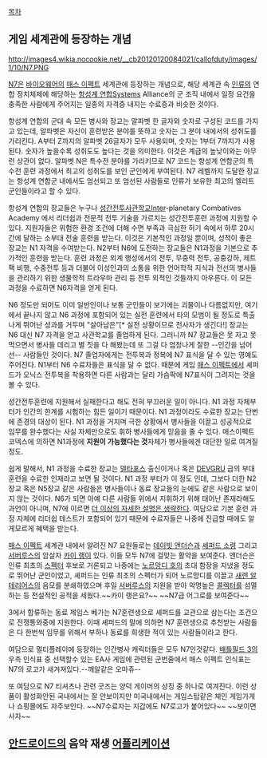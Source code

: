 [[목차]]

== 게임 세계관에 등장하는 개념 ==

http://images4.wikia.nocookie.net/__cb20120120084021/callofduty/images/1/10/N7.PNG

[[N7]]은 [[바이오웨어]]의 [[매스 이펙트]] 세계관에 등장하는 개념으로, 해당 세계관 속 [[인류]]의 연합 정치체제에 해당하는 [[항성계 연합]]Systems Alliance의 군 조직 내에서 일정 요건을 충족한 사람에게 주어지는 일종의 자격증 내지는 수료증과 비슷한 것이다.

항성계 연합의 군대 속 모든 병사와 장교는 알파벳 한 글자와 숫자로 구성된 코드를 가지고 있는데, 알파벳은 자신이 훈련받은 분야를 뜻하고 숫자는 그 분야 내에서의 성취도를 가리킨다. A부터 Z까지의 알파벳 26글자가 모두 사용되며, 숫자는 1부터 7까지가 사용된다. 숫자가 높을수록 성취도도 높다는 것을 의미한다. 이것은 계급의 높낮이와는 아무런 상관이 없다. 알파벳 N은 특수전 분야를 가리키므로 N7 코드는 항성계 연합군의 특수전 훈련 과정에서 최고의 성취도를 보인 군인에게 부여된다. N7 레벨까지 도달한 장교는 항성계 연합군 내에서도 엄선되고 또 엄선된 사람들로 인류가 보유한 최고의 엘리트 군인들이라고 할 수 있다.

항성계 연합의 장교들은 누구나 [[성간전투사관학교]]Inter-planetary Combatives Academy 에서 리더쉽과 전문적 전투 기술을 가르치는 성간전투훈련 과정에 지원할 수 있다. 지원자들은 위험한 환경 조건에 더해 수면 부족과 극심한 허기 속에서 하루 20시간에 달하는 소부대 전술 훈련을 받는다. 이것은 기본적인 과정일 뿐이며, 성적이 좋은 장교는 N1 자격을 수여받는다. N2부터 N6에 도전하는 장교들은 N1과정을 기본으로 추가적인 훈련을 받는다. 훈련 과정은 외계 행성에서의 전투, 무중력 전투, 공중강하, 제트팩 비행, 수중전투 등과 더불어 이성인과의 소통을 위한 언어학적 지식과 전선의 병사들을 관리하기 위한 생물학적 트라우마 관리 등 전투 외적인 것들까지 아우른다. 이 모든 과정을 수료하면 N6자격을 얻게 된다.

N6 정도만 되어도 이미 일반인이나 보통 군인들이 보기에는 괴물이나 다름없지만, 여기에서 끝나지 않고 N6 과정에 포함되어 있는 실전 훈련에서 타의 모범이 될 정도로 특출나게 뛰어난 성과를 거두며 "살아남은"[* 실전 상황이므로 전사자가 생긴다!] 장교는 N6 대신 N7 자격을 얻고 사관학교를 졸업하게 된다. 그러니까 N7 장교들은 못 자고 못 먹으면서 병사들 데리고 별 짓을 다 해봤는데 또 그걸 다 엄청나게 잘한 --인간을 넘어선-- 사람들인 것이다. N7 졸업자에게는 전투복과 정복에 N7 표식을 달 수 있는 영예도 주어진다. N1부터 N6 수료자들은 표식을 달 수 없다. 때문에 게임 [[매스 이펙트]]에서 셰퍼드가 오닉스 전투복을 착용하면 다른 사람과는 달리 가슴팍에 N7표식이 그려지는 것을 볼 수 있다.

성간전투훈련에 지원해서 실패한다고 해도 전혀 부끄러운 일이 아니다. N1 과정 자체부터가 인간의 한계를 시험하는 힘든 일이기 때문이다. N1 과정이라도 수료한 장교는 단번에 존경의 대상이 된다. N1 과정을 거치며 극한 상황에서 병사들을 이끌고 성공적으로 임무를 완수했다는 사실 자체만으로도 휘하 병사들에게 믿음을 줄 수 있다. 매스이펙트 코덱스에 의하면 N1과정에 '''지원이 가능했다는 것'''자체가 병사들에겐 대단한 일로 여겨질 정도.

쉽게 말해서, N1 과정을 수료한 장교는 [[델타 포스|델타포스]] 출신이거나 혹은 [[DEVGRU]] 급의 부대 훈련을 수료한 인재라고 보면 될 것이다. N1 과정 부터가 이 정도 인데, 그보다 더한 N2장교 혹은 N5장교 같은 사람들은 병사들이나 동료 장교들의 눈에도 같은 사람으로 보이지 않는 것이다. N6가 되면 아예 다른 사람들 위에서 지휘하기 위해 태어난 존재라해도 과언이 아니며, N7에 이르면 [[더 이상의 자세한 설명은 생략한다]]. 여담으로 기본 훈련 과정 자체에 리더쉽 테스트가 포함되어 있기 때문에 수료자들은 나중에 진급할 때에도 알게모르게 혜택을 받는다.

[[매스 이펙트]] 세계관 내에서 알려진 N7 요원들로는 [[데이빗 앤더슨]]과 [[셰퍼드 소령]] 그리고 [[서버루스]]의 암살자 [[카이 랭]]이 있다. 이들 모두 N7에 걸맞는 활약을 보여준다. 앤더슨은 인류 최초의 [[스펙터]] 후보로 거론되고 나중에는 [[노르망디 호]]의 초대 함장을 지냈을 정도로 뛰어난 군인이었고, 셰퍼드는 인류 최초의 스펙터가 되어 노르망디를 이끌고 [[새렌 알테리어스]]의 음모를 분쇄하였으며 후일 [[서버루스]]의 지원을 받아 악명높은 [[콜렉터]]를 섬멸하는 등 전설적인 공적을 세웠다.~~카이 랭은요?~~ ~~N7급 어그로를 보여준다~~

3에서 합류하는 동료 제임스 베가는 N7훈련생으로 셰퍼드를 교관으로 삼는다는 조건으로 전쟁통와중에 지원한다. 이때 셰퍼드의 말에 의하면 N7 훈련생으로 추천받는 사람들은 다 한번씩 임무를 위해서 부하나 동료를 희생한 적이 있는 사람들이라고 한다.

여담으로 멀티플레이에 등장하는 인간병사 캐릭터들은 모두 N7인것같다.
[[배틀필드 3]]의 우측 인식표 중 선택할수 있는 EA사 게임에 관련된 군번줄에서 매스 이펙트 인식표는 N7의 로고가 새겨져있다.--깨알같은 오마쥬--

또 여담으로 N7 티셔츠나 관련 굿즈는 양덕 게이머의 상징 중 하나로 여겨진다.
이런 상품이 활성화안된 국내에서는 잘 안보이지만 미국내에서는 게임스탑같은 체인 게임가게나 쇼핑몰에도 자주보인다.
~~N7수료자는 지갑에도 N7로고가 붙어있다~~ ~~보이면 사자~~
== [[안드로이드]]의 음악 재생 [[어플리케이션]] ==

